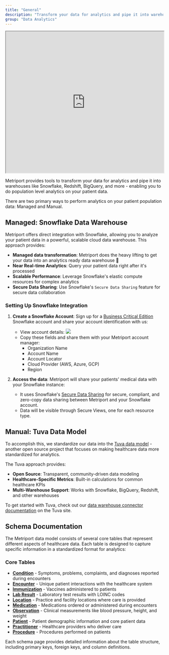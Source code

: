 ```yaml
---
title: "General"
description: "Transform your data for analytics and pipe it into warehouses like Snowflake, Redshift, BigQuery, and more"
group: "Data Analytics"
---
```


<iframe
  src="https://www.loom.com/embed/2469dfe857db4512bbe082087daeb9f8?sid=84ebc40a-5958-493a-a376-0d2cbaf85bf6"
  width="100%"
  height="450px"
></iframe>

Metriport provides tools to transform your data for analytics and pipe it into warehouses like Snowflake, Redshift,
BigQuery, and more - enabling you to do population level analytics on your patient data.

There are two primary ways to perform analytics on your patient population data: Managed and Manual.

## Managed: Snowflake Data Warehouse

Metriport offers direct integration with Snowflake, allowing you to analyze your patient data in a
powerful, scalable cloud data warehouse. This approach provides:

- **Managed data transformation**: Metriport does the heavy lifting to get your data into an analytics
  ready data warehouse 🎉
- **Near Real-time Analytics**: Query your patient data right after it's processed
- **Scalable Performance**: Leverage Snowflake's elastic compute resources for complex analytics
- **Secure Data Sharing**: Use Snowflake's `Secure Data Sharing` feature for secure data collaboration

### Setting Up Snowflake Integration

1. **Create a Snowflake Account**: Sign up for a 
<a href="https://docs.snowflake.com/en/user-guide/intro-editions" target="_blank">Business Critical Edition</a>
Snowflake account and share your account identification with us:
   - View account details:
      <img src="/images/data-transform-snowflake-accdetails.png" />
   - Copy these fields and share them with your Metriport account manager:
      - Organization Name
      - Account Name
      - Account Locator
      - Cloud Provider (AWS, Azure, GCP)
      - Region

2. **Access the data**: Metriport will share your patients' medical data with your Snowflake instance:
   - It uses Snowflake's <a href="https://docs.snowflake.com/en/user-guide/data-sharing-intro" target="_blank">Secure Data Sharing</a>
     for secure, compliant, and zero-copy data sharing between Metriport and your Snowflake account.
   - Data will be visible through Secure Views, one for each resource type.

## Manual: Tuva Data Model

To accomplish this, we standardize our data into the [Tuva data model](https://thetuvaproject.com/) - 
another open source project that focuses on making healthcare data more standardized for analytics.

The Tuva approach provides:

- **Open Source**: Transparent, community-driven data modeling
- **Healthcare-Specific Metrics**: Built-in calculations for common healthcare KPIs
- **Multi-Warehouse Support**: Works with Snowflake, BigQuery, Redshift, and other warehouses

To get started with Tuva, check out our 
[data warehouse connector documentation](https://thetuvaproject.com/connectors/metriport) on the Tuva site.

## Schema Documentation

The Metriport data model consists of several core tables that represent different aspects of healthcare data. Each table is designed to capture specific information in a standardized format for analytics:

### Core Tables

- **[Condition](/medical-api/handling-data/schema/condition)** - Symptoms, problems, complaints, and diagnoses reported during encounters
- **[Encounter](/medical-api/handling-data/schema/encounter)** - Unique patient interactions with the healthcare system
- **[Immunization](/medical-api/handling-data/schema/immunization)** - Vaccines administered to patients
- **[Lab Result](/medical-api/handling-data/schema/lab-result)** - Laboratory test results with LOINC codes
- **[Location](/medical-api/handling-data/schema/location)** - Practice and facility locations where care is provided
- **[Medication](/medical-api/handling-data/schema/medication)** - Medications ordered or administered during encounters
- **[Observation](/medical-api/handling-data/schema/observation)** - Clinical measurements like blood pressure, height, and weight
- **[Patient](/medical-api/handling-data/schema/patient)** - Patient demographic information and core patient data
- **[Practitioner](/medical-api/handling-data/schema/practitioner)** - Healthcare providers who deliver care
- **[Procedure](/medical-api/handling-data/schema/procedure)** - Procedures performed on patients

Each schema page provides detailed information about the table structure, including primary keys, foreign keys, and column definitions.
